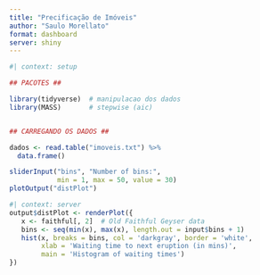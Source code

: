 ```yaml
---
title: "Precificação de Imóveis"
author: "Saulo Morellato"
format: dashboard
server: shiny
---
```



```r
#| context: setup

## PACOTES ##

library(tidyverse)  # manipulacao dos dados
library(MASS)       # stepwise (aic)


## CARREGANDO OS DADOS ##

dados <- read.table("imoveis.txt") %>% 
  data.frame()
```






```r
sliderInput("bins", "Number of bins:", 
            min = 1, max = 50, value = 30)
plotOutput("distPlot")
```

```r
#| context: server
output$distPlot <- renderPlot({
   x <- faithful[, 2]  # Old Faithful Geyser data
   bins <- seq(min(x), max(x), length.out = input$bins + 1)
   hist(x, breaks = bins, col = 'darkgray', border = 'white',
        xlab = 'Waiting time to next eruption (in mins)',
        main = 'Histogram of waiting times')
})
```
